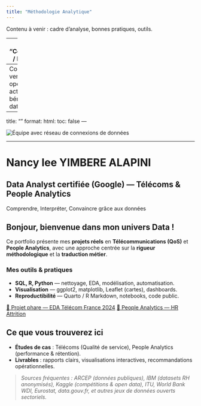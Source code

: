 ```yaml
---
title: "Méthodologie Analytique"
---
```

Contenu à venir : cadre d’analyse, bonnes pratiques, outils.

---
title: "Contributions / Bénévolat"
---
Contenu à venir : projets open-source, actions bénévoles data.

---
title: ""
format:
  html:
    toc: false
---

![](assets/people-analytics.jpg){.hero-img alt="Équipe avec réseau de connexions de données" loading=lazy}

---

<div class="hero-center">
  <h1 class="hero-title">Nancy lee YIMBERE ALAPINI</h1>
  <h2 class="hero-subtitle">Data Analyst certifiée (Google) — Télécoms & People Analytics</h2>
  <p class="tagline">Comprendre, Interpréter, Convaincre grâce aux données</p>
</div>

## Bonjour, bienvenue dans mon univers Data !

Ce portfolio présente mes **projets réels** en **Télécommunications (QoS)** et **People Analytics**, avec une approche centrée sur la **rigueur méthodologique** et la **traduction métier**.

### Mes outils & pratiques
- **SQL, R, Python** — nettoyage, EDA, modélisation, automatisation.
- **Visualisation** — ggplot2, matplotlib, Leaflet (cartes), dashboards.
- **Reproductibilité** — Quarto / R Markdown, notebooks, code public.

::: {.cta .btn-row}
[🚀 Projet phare — EDA Télécom France 2024](telecoms/index.qmd){.btn .btn-primary}
[👥 People Analytics — HR Attrition](people-analytics/index.qmd){.btn .btn-outline-primary}
:::

## Ce que vous trouverez ici
- **Études de cas** : Télécoms (Qualité de service), People Analytics (performance & rétention).
- **Livrables** : rapports clairs, visualisations interactives, recommandations opérationnelles.

> *Sources fréquentes : ARCEP (données publiques), IBM (datasets RH anonymisés), Kaggle (compétitions & open data), ITU, World Bank WDI, Eurostat, data.gouv.fr, et autres jeux de données ouverts sectoriels.*
